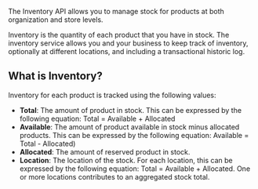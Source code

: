 The Inventory API allows you to manage stock for products at both organization and store levels.

Inventory is the quantity of each product that you have in stock. The inventory service allows you and your business to keep track of inventory, optionally at different locations, and including a transactional historic log.

## What is Inventory?

Inventory for each product is tracked using the following values:

- **Total**: The amount of product in stock. This can be expressed by the following equation: Total = Available + Allocated
- **Available**: The amount of product available in stock minus allocated products. This can be expressed by the following equation: Available = Total - Allocated)
- **Allocated**: The amount of reserved product in stock.
- **Location**: The location of the stock. For each location, this can be expressed by the following equation: Total = Available + Allocated. One or more locations contributes to an aggregated stock total.

